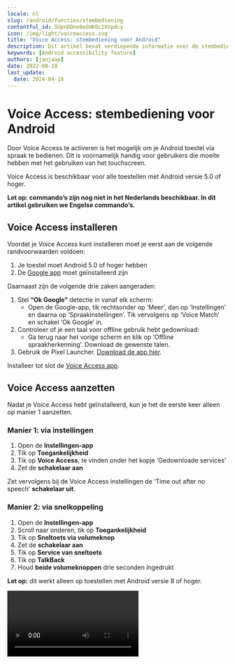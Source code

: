 ```yaml
---
locale: nl
slug: /android/functies/stembediening
contentful_id: 5UpnDDne0eGHK0c2XVpdcy
icon: /img/light/voiceaccess.svg
title: "Voice Access: stembediening voor Android"
description: Dit artikel bevat verdiepende informatie over de stembediening Voice Access voor Android.
keywords: [Android accessibility feature]
authors: [janjaap]
date: 2022-08-10
last_update:
  date: 2024-04-18
---
```


# Voice Access: stembediening voor Android

Door Voice Access te activeren is het mogelijk om je Android toestel via spraak te bedienen. Dit is voornamelijk handig voor gebruikers die moeite hebben met het gebruiken van het touchscreen.

Voice Access is beschikbaar voor alle toestellen met Android versie 5.0 of hoger.

**Let op: commando’s zijn nog niet in het Nederlands beschikbaar. In dit artikel gebruiken we Engelse commando’s.**

## Voice Access installeren

Voordat je Voice Access kunt installeren moet je eerst aan de volgende randvoorwaarden voldoen:

1. Je toestel moet Android 5.0 of hoger hebben
2. De [Google app](https://play.google.com/store/apps/details?id=com.google.android.googlequicksearchbox)  moet geïnstalleerd zijn

Daarnaast zijn de volgende drie zaken aangeraden:

1. Stel **“Ok Google”** detectie in vanaf elk scherm:
    - Open de Google-app, tik rechtsonder op ‘Meer’, dan op ‘Instellingen’ en daarna op ‘Spraakinstellingen’. Tik vervolgens op ‘Voice Match’ en schakel ‘Ok Google’ in.
2. Controleer of je een taal voor offline gebruik hebt gedownload:
    - Ga terug naar het vorige scherm en klik op ‘Offline spraakherkenning’. Download de gewenste talen.
3. Gebruik de Pixel Launcher. [Download de app hier](https://play.google.com/store/apps/details?id=com.google.android.apps.nexuslauncher).

Installeer tot slot de [Voice Access app](https://play.google.com/store/apps/details?id=com.google.android.apps.accessibility.voiceaccess).

## Voice Access aanzetten

Nadat je Voice Access hebt geïnstalleerd, kun je het de eerste keer alleen op manier 1 aanzetten.

### Manier 1: via instellingen

1. Open de **Instellingen-app**
2. Tik op **Toegankelijkheid**
3. Tik op **Voice Access**, te vinden onder het kopje ‘Gedownloade services’
4. Zet de **schakelaar aan**

Zet vervolgens bij de Voice Access instellingen de ‘Time out after no speech’ **schakelaar uit**.

### Manier 2: via snelkoppeling

1. Open de **Instellingen-app**
2. Scroll naar onderen, tik op **Toegankelijkheid**
3. Tik op **Sneltoets via volumeknop**
4. Zet de **schakelaar aan**
5. Tik op **Service van sneltoets**
6. Tik op **TalkBack**
7. Houd **beide volumeknoppen** drie seconden ingedrukt

**Let op:** dit werkt alleen op toestellen met Android versie 8 of hoger.

<Video youTubeId="s5p_g8zFfp0" title="Handleiding: Voice Access aanzetten op Android"/>

## Voice Access uitzetten

Door **“Stop listening”** of **“Thanks, Google”** te zeggen schakel je Voice Access uit.

Je kunt Voice Access ook via de instellingen uit zetten. Daarnaast kun je proberen om beide volume knoppen lang ingedrukt te houden. Op deze manier kun je Voice Access via een snelkoppeling uitschakelen.

## Voice Access commando’s

Nadat je Voice Access aanzet, verschijnen er op het scherm nummers naast alle elementen waar je acties mee kunt uitvoeren.

Zie je bijvoorbeeld het nummer 7 naast een knop ‘Opslaan’, kun je op de volgende manieren acties uitvoeren:

- 7
- Save
- Click 7
- Click Save

In sommige apps is het makkelijker om met een raster te navigeren dan door op specifieke elementen te klikken. Een raster is ook handig als het element waar je op wilt klikken geen nummer heeft.

- Zeg **“Show grid”** om rasterselectie te starten.
- Zeg **“More squares”** of **“Less squares”** om het raster groter of kleiner te maken.
- Om te communiceren met het raster, zeg je een nummer of gebruik je commando’s. Bijvoorbeeld: **“Tap 3”** of **“Long press 3”**.
- Zeg **“Hide grid”** om het raster weer te verbergen.

Let op: het zal vaak voorkomen dat je apps niet volledig kunt bedienen met stembediening.

#### Navigatie

Met deze commando’s kun je navigeren.

| Commando | Actie |
| --- | --- |
| Open **`<app>`** | Opent de gegeven **app** |
| Go back | Drukt op de terugknop |
| Go home | Drukt op de thuisknop |
| Show notifications | Toont je notificaties |
| Show Quick Settings | Toont het snelle instellingen menu |
| Show recent apps | Toont je recente apps |

*Overzicht van algemene commando’s via Voice Access*

#### Hulp vragen

Met deze commando’s krijg je hulp bij het gebruiken van Voice Access.

| Commando | Actie |
| --- | --- |
| What can I say? | Toont welke commando’s je allemaal kunt zeggen |
| Show all commands | Toont alle commando’s die er zijn |
| Open tutorial | Opent de handleiding om Voice Access te leren |
| Hide numbers | Verbergt de nummers op het scherm |
| Show numbers | Toont nummers op het scherm |
| What is **`<number>`** ? | Legt uit wat type het element met het gegeven **nummer** is |
| Stop Voice Access | Stopt Voice Access |
| Send feedback | Opent een scherm om feedback over Voice Access te sturen |

*Overzicht van commando’s om hulp te vragen via Voice Access*

#### Instellingen aanpassen

Met deze commando’s kun je instellingen aanpassen. Zet bijvoorbeeld Wi-Fi of Bluetooth aan of uit en verander het niveau van het volume.

| Commando | Actie |
| --- | --- |
| Turn **`<on/off>`** **`<setting>`** | De gegeven **instelling** wordt **aan** of **uit** gezet.<br/>Bijvoorbeeld: *“Turn on Wi-Fi”* zet Wi-Fi uit. |
| Turn **`<up/down>`** volume | Zet het volume **hoger** of **lager** |
| Turn **`<media/alarm/phone>`** volume **`<up/down>`** | Het volume van het gegeven **onderdeel** wordt **hoger** of **lager** gezet.<br/>Bijvoorbeeld: *“Turn media volume up”* zet volume hoger. |
| Mute | Zet het geluid uit |
| Silence | Zet het geluid op stil |
| Unmute | Zet het geluid weer aan |
| **`<Mute/unmute> <media/alarm/phone>`** volume | Zet het volume **aan** of **uit** van het gegeven **onderdeel**.<br/>Bijvoorbeeld: *“Mute phone volume”* zet het volume uit. |
| Turn device off | Schakelt je toestel uit |

*Overzicht van commando’s om instellingen aan te passen via Voice Access*

#### Assistent

Commandos’ die je normaal gesproken na “Ok Google” zegt, werken nog steeds. Bijvoorbeeld:

| Commando | Actie |
| --- | --- |
| Set timer for **``<time>``** | Start een timer voor de gegeven **`tijd`** |
| Turn on flashlight | Zet de flitser van je toestel aan |
| When was the Empire State Building built? | Beantwoord wanneer de Empire State Building is gebouwd |
| Who created Google? | Beantwoord wie Google heeft opgericht |

*Overzicht van commando’s voor de assistent via Voice Access*

### Gebaren

Gebruik deze commando’s om te tikken, scrollen en andere gebaren te gebruiken via je stem.

#### Aanraken

| Commando | Actie |
| --- | --- |
| Touch **`<element>`** | Raakt het gegeven **element** aan |
| **`<element>`** | Raakt het gegeven **element** aan |
| Long-press **`<element>`** | Raakt het gegeven **element** lang aan |
| Switch **`<on/off>` `<setting>`** | De gegeven **instelling** wordt **aan** of **uit** gezet.<br/>Bijvoorbeeld: *“Switch off airplane mode”* om de vliegtuigmodus uit te zetten. |
| Expand **`<element>`** | Klapt het gegeven **element** uit |
| Collapse **`<element>`** | Klapt het gegeven **element** in |

*Overzicht van commando’s om aan te raken via Voice Access*

#### Vegen

| Commando | Actie |
| --- | --- |
| Scroll **`<left/right/up/down>`** | Scrolt naar de gegeven **richting**.<br/>Bijvoorbeeld: *“Scroll left”*, de pagina scrolt naar links. |
| Scroll to **`<top/bottom>`** | Scroll helemaal naar **boven** of **onder**.<br/>Bijvoorbeeld: *“Scroll to top”*, de pagina scrolt helemaal naar boven. |
| Swipe **`<forwards/backwards>`** | Veegt naar de gegeven richting.<br/>Bijvoorbeeld: *“Scroll forwards”*, veegt naar voren |

*Overzicht van commando’s om te vegen via Voice Access*

### Vergrootglas

Met deze commando’s kun je zoomen of vergroten zodat je het scherm beter kunt lezen.

**Let op:** je hebt Android 7.0 of nieuwer nodig om onderstaande commando’s te gebruiken.

| Commando | Actie |
| --- | --- |
| Start magnification | Start vergroting |
| Start zooming | Start met zoomen |
| Magnify | Vergroot |
| Enhance | Verbetert |
| Zoom in | Zoomt in |
| Zoom out | Zoomt uit |
| Pan **`<left/right/up/down>`** | Pant naar de gegeven **richting** |
| Move **`<left/right/up/down>`** | Beweegt naar gegeven **richting** |
| Go **`<left/right/up/down>`** | Gaat naar gegeven **richting** |
| Stop magnification | Stopt vergroting |
| Stop zooming | Stopt met zoomen |
| Cancel zooming | Annuleert het zoomen |

*Overzicht van commando’s om het vergrootglas te gebruiken via Voice Access*

### Tekstbewerking

Gebruik deze commando’s om tekst met je stem te typen, bewerken en opmaken. Er wordt blauwe rand rond bewerkbare tekstvelden getoond om aan te geven dat je kunt beginnen met typen en bewerken. Zeg het nummer naast het tekstveld indien de blauwe rand niet rond het tekstveld verschijnt.

#### Typen

| Commando | Actie |
| --- | --- |
| Type **`<word/phrase>`** | Voegt de gegeven **tekst** in |
| **`<word/phrase>`** | Voegt de gegeven **tekst** in |
| Undo | Maakt de vorige actie ongedaan |
| Redo | Doet de actie opnieuw |
| Insert **`<word/phrase> <before/after/between> <word/phrase>`** | De gegeven **tekst** wordt voor, achter of tussen de gegeven **tekst **geplaatst**.**<br/>Bijvoorbeeld: *“Insert ‘Thank you’ before ‘Kind Regards'”*, plaatst ‘Thank you’ voor ‘Kind Regards’. |
| Format email | Met dit commando wordt tekst in de buurt opgemaakt als e-mailadres.<br/>Bijvoorbeeld: *“info at appt dot nl”* wordt opgemaakt als *“info@appt.nl”* |

*Overzicht van commando’s om tekst in te typen via Voice Access*

#### Vervangen

| Commando | Actie |
| --- | --- |
| Replace **`<word/phrase>`** with **`<word/phrase>`** | Vervangt de gegeven **tekst** door de gewenste **tekst** |
| Replace everything between **`<word/phrase>`** and **`<word/phrase>`** with **`<word/phrase>`** | Vervangt alles tussen de gegeven **twee teksten** met de gewenste **tekst** |
| Capitalize **`<word/phrase>`** | Laat de gegeven **tekst** met een hoofdletter beginnen |
| Uppercase **`<word/phrase>`** | Zet de gegeven **tekst** om naar hoofdletters |
| Lowercase **`<word/phrase>`** | Zet de gegeven **tekst** om naar kleine letters |

*Overzicht van commando’s om tekst te vervangen via Voice Access*

#### Verwijderen

| Commando | Actie |
| --- | --- |
| Delete | Verwijdert de tekst |
| Delete all | Verwijdert alles |
| Delete **`<word/phrase>`** | Verwijdert de gegeven **tekst** |
| Delete to the beginning | Verwijdert alles tot aan het begin |
| Delete to the end | Verwijdert alles tot aan het einde |
| Delete selected text | Verwijdert de geselecteerde tekst |
| Delete from **`<word/phrase>`** to **`<word/phrase>`** | Verwijdert alle tussenliggende tekst tussen de gegeven twee **teksten** |
| Delete **`<number>` `<characters/words/sentences/lines/paragraphs/pages>`** | Verwijdert het gegeven **aantal** van het gegeven **type** tekst |
| Delete the **`<next/previous>` `<number>` `<characters/words/sentences/lines/paragraphs/pages>`** | Verwijdert het **vorige** of **volgende** gegeven **aantal** van het gegeven **type** tekst |

*Overzicht van commando’s om tekst te verwijderen via Voice Access*

#### Verplaatsen

| Commando | Actie |
| --- | --- |
| Go to the beginning | Verplaatst de cursor naar het begin van de tekst |
| Go to the end | Verplaatst de cursor naar het eind van de tekst |
| Move **`<before/after> <word/phrase>`** | Verplaatst de cursor **voor** of **achter** de gegeven **tekst**.<br/>Bijvoorbeeld: *“Move after thank you.”*, verplaatste de cursor achter ’thank you’. |
| Move between **`<word/phrase>`** and **`<word/phrase>`** | Verplaatst de cursor tussen de twee gegeven **teksten**.<br/>Bijvoorbeeld: *“Move between ‘you’ and ‘me'”*, verplaatst de cursor tussen ‘you’ en ‘me’. |
| **`<Right/Left>` `<number>` `<characters/words/sentences/lines/paragraphs/pages>`** | Verplaatst de cursor het gegeven **aantal tekstelementen** naar **links** of **rechts**.<br/>Bijvoorbeeld: *“Left 3 characters”*, verplaatst de cursor drie karakters naar links. |

*Overzicht van commando’s om tekst te verplaatsen via Voice Access*

#### Selecteren

| Commando | Actie |
| --- | --- |
| Select all text | Selecteert alle tekst |
| Unselect all text | Maakt de selectie van alle tekst ongedaan |
| Select to the beginning | Selecteert tot het begin |
| Select to the end | Selecteert tot het eind |
| Select **`<word/phrase>`** | Selecteert de gegeven **tekst** |
| Select from **`<word/phrase>`** to **`<word/phrase>`** | Selecteert van de gegeven **tekst** tot de gegeven **tekst** |
| Select **`<number>` `<characters/words/sentences/lines/paragraphs/pages>`** | Selecteert het gegeven **aantal** van het gegeven type **tekstelementen**.<br/>Bijvoorbeeld:  *“Select 5 sentences”*, selecteert vijf zinnen. |
| Select the **`<next/previous>` `<number>` `<characters/words/sentences/lines/paragraphs/pages>`** | Selecteert het **volgende** of **vorige** gegeven **aantal** van het gegeven type **tekstelementen**.<br/>Bijvoorbeeld: *“Select the previous 6 paragraphs”*, selecteert de vorige zes paragrafen. |

*Overzicht van commando’s om tekst te selecteren via Voice Access*

#### Acties

| Commando | Actie |
| --- | --- |
| Cut | Knipt de tekst |
| Copy | Kopieert de tekst |
| Paste | Plakt de tekst |

*Overzicht van commando’s om acties op tekst uit te voeren via Voice Access*

#### Toetsenbord

| Commando | Actie |
| --- | --- |
| Show keyboard | Toont het toetsenbord |
| Hide keyboard | Verbergt het toetsenbord |

*Overzicht van commando’s om tekst te vervangen via Voice Access*

## Voice Access handleidingen

Wil je nog meer leren over Voice Access? Google heeft diverse handleidingen geschreven:

- [Handleiding Voice Access gebruiken](https://support.google.com/accessibility/android/answer/6151848?hl=nl)
- [Handleiding Voice Access commando’s](https://support.google.com/accessibility/android/answer/6151854?hl=nl)
- [Handleiding Voice Access instellingen](https://support.google.com/accessibility/android/answer/6151843?hl=nl)

